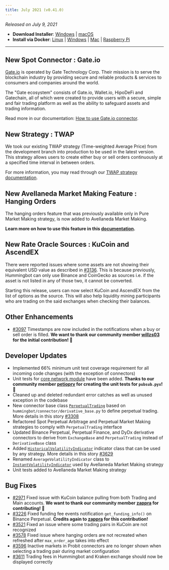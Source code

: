 ```yaml
---
title: July 2021 (v0.41.0)
---
```


_Released on July 9, 2021_

- **Download Installer**: [Windows](https://dist.hummingbot.io/hummingbot_v0.41.0_setup.exe) | [macOS](https://dist.hummingbot.io/hummingbot_v0.41.0.dmg)
- **Install via Docker**: [Linux](/installation/linux/#install-via-docker) | [Windows](/installation/windows/#install-via-docker) | [Mac](/installation/mac/#install-via-docker) | [Raspberry Pi](/installation/raspberry/)

---

## New Spot Connector : Gate.io

[Gate.io](https://www.gate.io/) is operated by Gate Technology Corp. Their mission is to serve the blockchain industry by providing secure and reliable products & services to consumers and companies around the world.

The "Gate ecosystem" consists of Gate.io, Wallet.io, HipoDeFi and Gatechain, all of which were created to provide users with a secure, simple and fair trading platform as well as the ability to safeguard assets and trading information.

Read more in our documentation: [How to use Gate.io connector](/spot-connectors/gate-io).

## New Strategy : TWAP

We took our existing TWAP strategy (Time-weighted Average Price) from the development branch into production to be used in the latest version. This strategy allows users to create either buy or sell orders continuously at a specified time interval in between orders.

For more information, you may read through our [TWAP strategy documentation](/strategies/twap).

## New Avellaneda Market Making Feature : Hanging Orders

The hanging orders feature that was previously available only in Pure Market Making strategy, is now added to Avellaneda Market Making.

**Learn more on how to use this feature in this [documentation](/strategies/avellaneda-market-making).**

## New Rate Oracle Sources : KuCoin and AscendEX

There were reported issues where some assets are not showing their equivalent USD value as described in [#3136](https://github.com/CoinAlpha/hummingbot/issues/3136). This is because previously, Hummingbot can only use Binance and CoinGecko as sources i.e. if the asset is not listed in any of those two, it cannot be converted.

Starting this release, users can now select KuCoin and AscendEX from the list of options as the source. This will also help liquidity mining participants who are trading on the said exchanges when checking their balances.

## Other Enhancements

- [#3097](https://github.com/CoinAlpha/hummingbot/issues/3097) Timestamps are now included in the notifications when a buy or sell order is filled. **We want to thank our community member [willzs03](https://github.com/willzs03) for the initial contribution! 🙏**

## Developer Updates

- Implemented 66% minimum unit test coverage requirement for all incoming code changes (with the exception of connectors)
- Unit tests for [core network module](https://github.com/CoinAlpha/hummingbot/tree/master/hummingbot/core) have been added. **Thanks to our community member **[petioprv](https://github.com/petioptrv)** for creating the unit tests for `pubsub.pyx`! 🙏**
- Cleaned up and deleted redundant error catches as well as unused exception in the codebase
- New connector base class [`PerpetualTrading`](https://github.com/CoinAlpha/hummingbot/blob/master/hummingbot/connector/perpetual_trading.py#L12) based on `hummingbot/connector/derivative_base.py` to define perpetual trading. More details in this story [#3308](https://github.com/CoinAlpha/hummingbot/issues/3308)
- Refactored Spot Perpetual Arbitrage and Perpetual Market Making strategies to comply with `PerpetualTrading` interface
- Updated Binance Perpetual, Perpetual Finance, and DyDx derivative connectors to derive from `ExchangeBase` and `PerpetualTrading` instead of `DerivativeBase` class
- Added [`HistoricalVolatilityIndicator`](https://github.com/CoinAlpha/hummingbot/blob/master/hummingbot/strategy/__utils__/trailing_indicators/historical_volatility.py#L5) indicator class that can be used by any strategy. More details in this story [#3629](https://github.com/CoinAlpha/hummingbot/issues/3629)
- Renamed `AverageVolatilityIndicator` class to [`InstantVolatilityIndicator`](https://github.com/CoinAlpha/hummingbot/blob/master/hummingbot/strategy/__utils__/trailing_indicators/instant_volatility.py#L5) used by Avellaneda Market Making strategy
- Unit tests added to Avellaneda Market Making strategy

## Bug Fixes

- [#2971](https://github.com/CoinAlpha/hummingbot/issues/2971) Fixed issue with KuCoin balance pulling from both Trading and Main accounts. **We want to thank our community member [zappra](https://github.com/zappra) for contributing! 🙏**
- [#3226](https://github.com/CoinAlpha/hummingbot/issues/3226) Fixed funding fee events notification `get_funding_info()` on Binance Perpetual. **Credits again to [zappra](https://github.com/zappra) for this contribution!**
- [#3521](https://github.com/CoinAlpha/hummingbot/issues/3521) Fixed an issue where some trading pairs in KuCoin are not recognized
- [#3578](https://github.com/CoinAlpha/hummingbot/issues/3578) Fixed issue where hanging orders are not recreated when refreshed after `max_order_age` takes into effect
- [#3596](https://github.com/CoinAlpha/hummingbot/issues/3596) Inactive markets in Probit connectors are no longer shown when selecting a trading pair during market configuration
- [#3611](https://github.com/CoinAlpha/hummingbot/issues/3611) Trading fees in Hummingbot and Kraken exchange should now be displayed correctly
